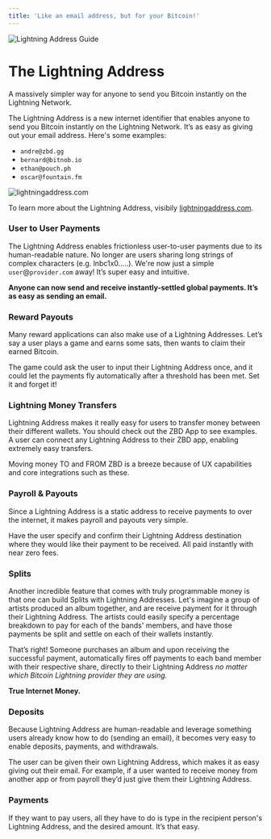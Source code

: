 ```yaml
---
title: 'Like an email address, but for your Bitcoin!'
---
```


<Frame type="glass" caption="Lightning Address Guide">
  <img src="/img/ZxSYPXB.png" alt="Lightning Address Guide" />
</Frame>
<br />

# The Lightning Address

A massively simpler way for anyone to send you Bitcoin instantly on the Lightning Network.

The Lightning Address is a new internet identifier that enables anyone to send you Bitcoin instantly on the Lightning Network. It’s as easy as giving out your email address. Here's some examples:

*   `andre@zbd.gg`
*   `bernard@bitnob.io`
*   `ethan@pouch.ph`
*   `oscar@fountain.fm`

<Frame type="glass" caption="Lightning Address (lightningaddress.com)">
  <img src="/img/v2/lightningaddresscom.png" alt="lightningaddress.com" />
</Frame>
<br />

To learn more about the Lightning Address, visibily [lightningaddress.com](https://lightningaddress.com).

### User to User Payments[​](#user-to-user-payments "Direct link to heading")

The Lightning Address enables frictionless user-to-user payments due to its human-readable nature. No longer are users sharing long strings of complex characters (e.g. lnbc1x0.....). We're now just a simple `user`@`provider.com` away! It’s super easy and intuitive.

**Anyone can now send and receive instantly-settled global payments. It’s as easy as sending an email.**

### Reward Payouts[​](#reward-payouts "Direct link to heading")

Many reward applications can also make use of a Lightning Addresses. Let’s say a user plays a game and earns some sats, then wants to claim their earned Bitcoin.

The game could ask the user to input their Lightning Address once, and it could let the payments fly automatically after a threshold has been met. Set it and forget it!

### Lightning Money Transfers[​](#lightning-money-transfers "Direct link to heading")

Lightning Address makes it really easy for users to transfer money between their different wallets. You should check out the ZBD App to see examples. A user can connect any Lightning Address to their ZBD app, enabling extremely easy transfers.

Moving money TO and FROM ZBD is a breeze because of UX capabilities and core integrations such as these.

### Payroll & Payouts[​](#payroll--payouts "Direct link to heading")

Since a Lightning Address is a static address to receive payments to over the internet, it makes payroll and payouts very simple.

Have the user specify and confirm their Lightning Address destination where they would like their payment to be received. All paid instantly with near zero fees.

### Splits[​](#splits "Direct link to heading")

Another incredible feature that comes with truly programmable money is that one can build Splits with Lightning Addresses. Let's imagine a group of artists produced an album together, and are receive payment for it through their Lightning Address. The artists could easily specify a percentage breakdown to pay for each of the bands' members, and have those payments be split and settle on each of their wallets instantly.

That’s right! Someone purchases an album and upon receiving the successful payment, automatically fires off payments to each band member with their respective share, directly to their Lightning Address _no matter which Bitcoin Lightning provider they are using._

**True Internet Money.**

### Deposits[​](#deposits "Direct link to heading")

Because Lightning Address are human-readable and leverage something users already know how to do (sending an email), it becomes very easy to enable deposits, payments, and withdrawals.

The user can be given their own Lightning Address, which makes it as easy giving out their email. For example, if a user wanted to receive money from another app or from payroll they’d just give them their Lightning Address.

### Payments[​](#payments "Direct link to heading")

If they want to pay users, all they have to do is type in the recipient person's Lightning Address, and the desired amount. It’s that easy.